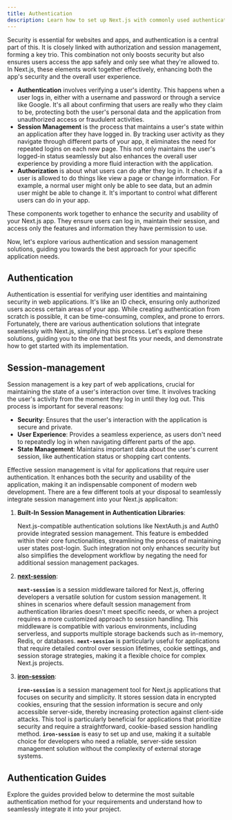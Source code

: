 ```yaml
---
title: Authentication
description: Learn how to set up Next.js with commonly used authentication solutions including, Auth0, Clerk, NextAuth.js, Supabase, and Stych.
---
```


Security is essential for websites and apps, and authentication is a central part of this. It is closely linked with authorization and session management, forming a key trio. This combination not only boosts security but also ensures users access the app safely and only see what they're allowed to. In Next.js, these elements work together effectively, enhancing both the app's security and the overall user experience.

- **Authentication** involves verifying a user's identity. This happens when a user logs in, either with a username and password or through a service like Google. It's all about confirming that users are really who they claim to be, protecting both the user's personal data and the application from unauthorized access or fraudulent activities.
- **Session Management** is the process that maintains a user's state within an application after they have logged in. By tracking user activity as they navigate through different parts of your app, it eliminates the need for repeated logins on each new page. This not only maintains the user's logged-in status seamlessly but also enhances the overall user experience by providing a more fluid interaction with the application.
- **Authorization** is about what users can do after they log in. It checks if a user is allowed to do things like view a page or change information. For example, a normal user might only be able to see data, but an admin user might be able to change it. It's important to control what different users can do in your app.

These components work together to enhance the security and usability of your Next.js app. They ensure users can log in, maintain their session, and access only the features and information they have permission to use.

Now, let's explore various authentication and session management solutions, guiding you towards the best approach for your specific application needs.

## Authentication

Authentication is essential for verifying user identities and maintaining security in web applications. It's like an ID check, ensuring only authorized users access certain areas of your app. While creating authentication from scratch is possible, it can be time-consuming, complex, and prone to errors. Fortunately, there are various authentication solutions that integrate seamlessly with Next.js, simplifying this process. Let's explore these solutions, guiding you to the one that best fits your needs, and demonstrate how to get started with its implementation.

## Session-management

Session management is a key part of web applications, crucial for maintaining the state of a user's interaction over time. It involves tracking the user's activity from the moment they log in until they log out. This process is important for several reasons:

- **Security**: Ensures that the user's interaction with the application is secure and private.
- **User Experience**: Provides a seamless experience, as users don't need to repeatedly log in when navigating different parts of the app.
- **State Management**: Maintains important data about the user's current session, like authentication status or shopping cart contents.

Effective session management is vital for applications that require user authentication. It enhances both the security and usability of the application, making it an indispensable component of modern web development. There are a few different tools at your disposal to seamlessly integrate session management into your Next.js applicaiton:

1. **Built-In Session Management in Authentication Libraries**:

   Next.js-compatible authentication solutions like NextAuth.js and Auth0 provide integrated session management. This feature is embedded within their core functionalities, streamlining the process of maintaining user states post-login. Such integration not only enhances security but also simplifies the development workflow by negating the need for additional session management packages.

2. **[next-session](https://github.com/hoangvvo/next-session)**:

   **`next-session`** is a session middleware tailored for Next.js, offering developers a versatile solution for custom session management. It shines in scenarios where default session management from authentication libraries doesn't meet specific needs, or when a project requires a more customized approach to session handling. This middleware is compatible with various environments, including serverless, and supports multiple storage backends such as in-memory, Redis, or databases. **`next-session`** is particularly useful for applications that require detailed control over session lifetimes, cookie settings, and session storage strategies, making it a flexible choice for complex Next.js projects.

3. **[iron-session](https://github.com/vvo/iron-session)**:

   **`iron-session`** is a session management tool for Next.js applications that focuses on security and simplicity. It stores session data in encrypted cookies, ensuring that the session information is secure and only accessible server-side, thereby increasing protection against client-side attacks. This tool is particularly beneficial for applications that prioritize security and require a straightforward, cookie-based session handling method. **`iron-session`** is easy to set up and use, making it a suitable choice for developers who need a reliable, server-side session management solution without the complexity of external storage systems.

## Authentication Guides

Explore the guides provided below to determine the most suitable authentication method for your requirements and understand how to seamlessly integrate it into your project.

